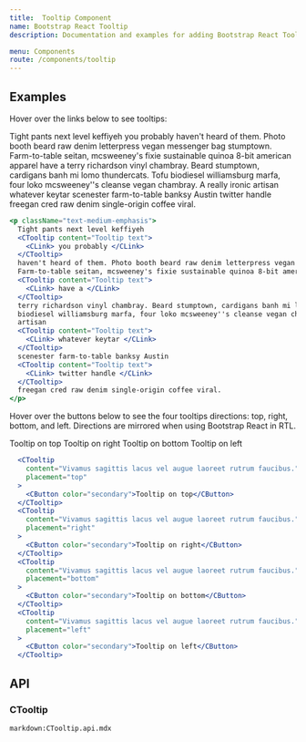 ```yaml
---
title:  Tooltip Component
name: Bootstrap React Tooltip
description: Documentation and examples for adding Bootstrap React Tooltips.

menu: Components
route: /components/tooltip
---
```



## Examples

Hover over the links below to see tooltips:

<Example>
  <p className="text-medium-emphasis">
    Tight pants next level keffiyeh
    <CTooltip content="Tooltip text">
      <CLink> you probably </CLink>
    </CTooltip>
    haven't heard of them. Photo booth beard raw denim letterpress vegan messenger bag stumptown.
    Farm-to-table seitan, mcsweeney's fixie sustainable quinoa 8-bit american apparel
    <CTooltip content="Tooltip text">
      <CLink> have a </CLink>
    </CTooltip>
    terry richardson vinyl chambray. Beard stumptown, cardigans banh mi lomo thundercats. Tofu
    biodiesel williamsburg marfa, four loko mcsweeney''s cleanse vegan chambray. A really ironic
    artisan
    <CTooltip content="Tooltip text">
      <CLink> whatever keytar </CLink>
    </CTooltip>
    scenester farm-to-table banksy Austin
    <CTooltip content="Tooltip text">
      <CLink> twitter handle </CLink>
    </CTooltip>
    freegan cred raw denim single-origin coffee viral.
  </p>
</Example>

```jsx
<p className="text-medium-emphasis">
  Tight pants next level keffiyeh
  <CTooltip content="Tooltip text">
    <CLink> you probably </CLink>
  </CTooltip>
  haven't heard of them. Photo booth beard raw denim letterpress vegan messenger bag stumptown.
  Farm-to-table seitan, mcsweeney's fixie sustainable quinoa 8-bit american apparel
  <CTooltip content="Tooltip text">
    <CLink> have a </CLink>
  </CTooltip>
  terry richardson vinyl chambray. Beard stumptown, cardigans banh mi lomo thundercats. Tofu
  biodiesel williamsburg marfa, four loko mcsweeney''s cleanse vegan chambray. A really ironic
  artisan
  <CTooltip content="Tooltip text">
    <CLink> whatever keytar </CLink>
  </CTooltip>
  scenester farm-to-table banksy Austin
  <CTooltip content="Tooltip text">
    <CLink> twitter handle </CLink>
  </CTooltip>
  freegan cred raw denim single-origin coffee viral.
</p>
```

Hover over the buttons below to see the four tooltips directions: top, right, bottom, and left. Directions are mirrored when using Bootstrap React in RTL.

<Example>
  <CTooltip content="Vivamus sagittis lacus vel augue laoreet rutrum faucibus." placement="top">
    <CButton color="secondary">Tooltip on top</CButton>
  </CTooltip>
  <CTooltip content="Vivamus sagittis lacus vel augue laoreet rutrum faucibus." placement="right">
    <CButton color="secondary">Tooltip on right</CButton>
  </CTooltip>
  <CTooltip content="Vivamus sagittis lacus vel augue laoreet rutrum faucibus." placement="bottom">
    <CButton color="secondary">Tooltip on bottom</CButton>
  </CTooltip>
  <CTooltip content="Vivamus sagittis lacus vel augue laoreet rutrum faucibus." placement="left">
    <CButton color="secondary">Tooltip on left</CButton>
  </CTooltip>
</Example>

```jsx
  <CTooltip
    content="Vivamus sagittis lacus vel augue laoreet rutrum faucibus."
    placement="top"
  >
    <CButton color="secondary">Tooltip on top</CButton>
  </CTooltip>
  <CTooltip
    content="Vivamus sagittis lacus vel augue laoreet rutrum faucibus."
    placement="right"
  >
    <CButton color="secondary">Tooltip on right</CButton>
  </CTooltip>
  <CTooltip
    content="Vivamus sagittis lacus vel augue laoreet rutrum faucibus."
    placement="bottom"
  >
    <CButton color="secondary">Tooltip on bottom</CButton>
  </CTooltip>
  <CTooltip
    content="Vivamus sagittis lacus vel augue laoreet rutrum faucibus."
    placement="left"
  >
    <CButton color="secondary">Tooltip on left</CButton>
  </CTooltip>
```

## API

### CTooltip

`markdown:CTooltip.api.mdx`
